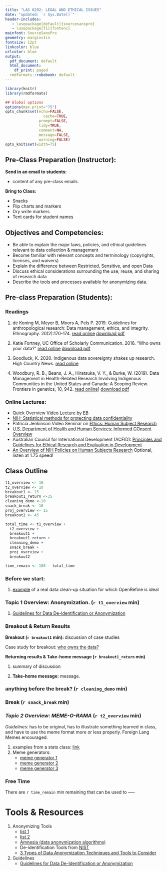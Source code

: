 ```yaml
---
title: "LAS 6292: LEGAL AND ETHICAL ISSUES"
date: "updated: `r Sys.Date()`"
header-includes:
   - \usepackage[default]{sourcesanspro}
   - \usepackage[T1]{fontenc}
mainfont: SourceSansPro
geometry: margin=1in
fontsize: 12pt
linkcolor: blue
urlcolor: blue
output:
  pdf_document: default
  html_document:
    df_print: paged
  rmdformats::robobook: default
---
```



```r
library(knitr)
library(rmdformats)

## Global options
options(max.print="75")
opts_chunk$set(echo=FALSE,
	             cache=TRUE,
               prompt=FALSE,
               tidy=TRUE,
               comment=NA,
               message=FALSE,
               warning=FALSE)
opts_knit$set(width=75)
```

## Pre-Class Preparation (Instructor):  

**Send in an email to students:  **  

  * content of any pre-class emails.

**Bring to Class:  **  

  * Snacks
  * Flip charts and markers
  * Dry write markers
  * Tent cards for student names

## Objectives and Competencies:   

* Be able to explain the major laws, policies, and ethical guidelines relevant to data collection & management
* Become familiar with relevant concepts and terminology (copyrights, licenses, and waivers)
* Explain the difference between Restricted, Sensitive, and open Data
* Discuss ethical considerations surrounding the use, reuse, and sharing of research data
* Describe the tools and processes available for anonymizing data. 
  
## Pre-class Preparation (Students):

### **Readings**

1.  de Koning M, Meyer B, Moors A, Pels P. 2019. Guidelines for anthropological research: Data management, ethics, and integrity. Ethnography. 20(2):170-174.  [read online](https://journals.sagepub.com/doi/10.1177/1466138119843312)  [download pdf](https://github.com/BrunaLab/LAS6292_DataManagement/blob/master/Assigned_Readings/Koning_etal_2019.pdf)

2.  Katie Fortney, UC Office of Scholarly Communication. 2016. “Who owns your data?”  [read online](https://uc3.cdlib.org/2016/09/08/who-owns-your-data/) [download pdf](https://github.com/BrunaLab/LAS6292_DataManagement/blob/master/Assigned_Readings/Fortney_2016.pdf)

3. Goodluck, K. 2020. Indigenous data sovereignty shakes up research. High Country News.  [read online](https://www.hcn.org/issues/52.11/indigenous-affairs-covid19-indigenous-data-sovereignty-shakes-up-research) 

4. Woodbury, R. B., Beans, J. A., Hiratsuka, V. Y., & Burke, W. (2019). Data Management in Health-Related Research Involving Indigenous Communities in the United States and Canada: A Scoping Review. Frontiers in genetics, 10, 942. [read online](https://www.hcn.org/issues/52.11/indigenous-affairs-covid19-indigenous-data-sovereignty-shakes-up-research)]  [download pdf](https://github.com/BrunaLab/LAS6292_DataManagement/blob/master/Assigned_Readings/Goodluck_2020.pdf)

### **Online Lectures:**  

  * Quick Overview [Video Lecture by EB](https://youtu.be/sBWzs3Ra5fw)
  * [NIH:  Statistical methods for protecting data confidentiality](https://www.youtube.com/watch?v=3vN-6A2zbsk)
  * Patricia Jenkinson Video Seminar on [Ethics: Human Subject Research](https://www.youtube.com/watch?v=e0uydNe4cQo)
   * [U.S. Department of Health and Human Services: Informed COnsent Overview](https://www.youtube.com/watch?v=Y7uI3sM9wtc)
  * Australian Council for International Development (ACFID): [Principles and Guidelines for Ethical Research and Evaluation in Development](https://www.youtube.com/watch?v=ylkKCgEIMws)
 * [An Overview of NIH Policies on Human Subjects Research](https://www.youtube.com/watch?v=jPWxPgR-vww) Optional, listen at 1.75 speed!
  
## Class Outline


```r
t1_overview <- 10
t2_overview <- 10
breakout1 <- 15
breakout1_return <-35
cleaning_demo <-10
snack_break <- 10
proj_overview <- 15
breakout2 <- 45

total_time <- t1_overview + 
  t2_overview + 
  breakout1 + 
  breakout1_return + 
  cleaning_demo +
  snack_break + 
  proj_overview + 
  breakout2 

time_remain <- 180 - total_time
```

### Before we start: 

1. [example](https://github.com/BrunaLab/BDFFP-precipitation/issues/27) of a real data clean-up situation for which OpenRefine is ideal


### **Topic 1 Overview: Anonymization.** (`r t1_overview` min)

1. [Guidelines for Data De-Identification or Anonymization](https://www.educause.edu/focus-areas-and-initiatives/policy-and-security/cybersecurity-program/resources/information-security-guide/toolkits/guidelines-for-data-deidentification-or-anonymization)

### Breakout & Return Results 

**Breakout (`r breakout1` min): ** discussion of case studies

Case study for breakout: [who owns the data?](https://ori.hhs.gov/education/products/columbia_wbt/rcr_data/case/index.html#2)


**Returning results & Take-home message (`r breakout1_return` min)** 

1. summary of discussion

2. **Take-home message:** message.

      
### anything before the break? (`r cleaning_demo` min)

### Break (`r snack_break` min)

### *Topic 2 Overview: MEME-O-RAMA*  (`r t2_overview` min)

*Guidelines: *has to be original, has to illustrate something learned 
in class, and have to use the meme format more or less properly. Foreign Lang Memes encouraged.

1. examples from a stats class: [link](https://twitter.com/v_matzek/status/1376959852367372288 )
2. Meme generators: 
    * [meme generator 1](https://www.iloveimg.com/meme-generator)
    * [meme generator 2](https://www.kapwing.com/meme-maker) 
    * [meme generator 3](https://memegenerator.net/create)



### Free Time

There are `r time_remain` min remaining that can be used to -----


# Tools & Resources

1. Anonymizing Tools
    * [list 1](https://windowsreport.com/data-anonymization-software/)
    * [list 2](https://aircloak.com/top-5-free-data-anonymization-tools/) 
    * [Amnesia (data anonymization algorithms)](https://amnesia.openaire.eu/index.html)
    * De-identification Tools from [NIST](https://www.nist.gov/itl/applied-cybersecurity/privacy-engineering/collaboration-space/focus-areas/de-id/tools)
    * [3 Types of Data Anonymization Techniques and Tools to Consider](https://www.techfunnel.com/information-technology/3-types-of-data-anonymization-techniques-and-tools-to-consider/)
 
 2. Guidelines
    * [Guidelines for Data De-Identification or Anonymization](https://www.educause.edu/focus-areas-and-initiatives/policy-and-security/cybersecurity-program/resources/information-security-guide/toolkits/guidelines-for-data-deidentification-or-anonymization)
